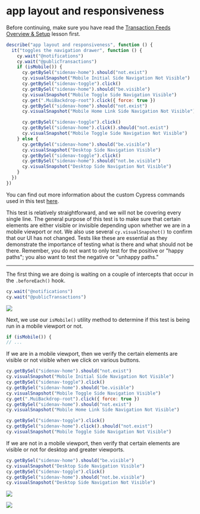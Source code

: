 # app layout and responsiveness

Before continuing, make sure you have read the [Transaction Feeds Overview & Setup](/real-world-examples/transaction-feeds-overview-and-setup) lesson first.

```js
describe("app layout and responsiveness", function () {
  it("toggles the navigation drawer", function () {
    cy.wait("@notifications")
    cy.wait("@publicTransactions")
    if (isMobile()) {
      cy.getBySel("sidenav-home").should("not.exist")
      cy.visualSnapshot("Mobile Initial Side Navigation Not Visible")
      cy.getBySel("sidenav-toggle").click()
      cy.getBySel("sidenav-home").should("be.visible")
      cy.visualSnapshot("Mobile Toggle Side Navigation Visible")
      cy.get(".MuiBackdrop-root").click({ force: true })
      cy.getBySel("sidenav-home").should("not.exist")
      cy.visualSnapshot("Mobile Home Link Side Navigation Not Visible")

      cy.getBySel("sidenav-toggle").click()
      cy.getBySel("sidenav-home").click().should("not.exist")
      cy.visualSnapshot("Mobile Toggle Side Navigation Not Visible")
    } else {
      cy.getBySel("sidenav-home").should("be.visible")
      cy.visualSnapshot("Desktop Side Navigation Visible")
      cy.getBySel("sidenav-toggle").click()
      cy.getBySel("sidenav-home").should("not.be.visible")
      cy.visualSnapshot("Desktop Side Navigation Not Visible")
    }
  })
})
```

You can find out more information about the custom Cypress commands used in this test [here](/real-world-examples/custom-cypress-commands).

This test is relatively straightforward, and we will not be covering every single line. The general purpose of this test is to make sure that certain elements are either visible or invisible depending upon whether we are in a mobile viewport or not.
We also use several `cy.visualSnapshot()` to confirm that our UI has not changed. Tests like these are essential as they demonstrate the importance of testing what is there and what should not be there.
Remember, you do not want to only test for the positive or "happy paths"; you also want to test the negative or "unhappy paths."

---

The first thing we are doing is waiting on a couple of intercepts that occur in the `.beforeEach()` hook.

```js
cy.wait("@notifications")
cy.wait("@publicTransactions")
```

![](/images/real-world-examples/transaction-feeds/app-layout-and-responsiveness/Screen_Shot_2021-09-16_at_9.29.28_AM.png)

Next, we use our `isMobile()` utility method to determine if this test is being run in a mobile viewport or not.

```js
if (isMobile()) {
// ...

```

If we are in a mobile viewport, then we verify the certain elements are visible or not visible when we click on various buttons.

```js
cy.getBySel("sidenav-home").should("not.exist")
cy.visualSnapshot("Mobile Initial Side Navigation Not Visible")
cy.getBySel("sidenav-toggle").click()
cy.getBySel("sidenav-home").should("be.visible")
cy.visualSnapshot("Mobile Toggle Side Navigation Visible")
cy.get(".MuiBackdrop-root").click({ force: true })
cy.getBySel("sidenav-home").should("not.exist")
cy.visualSnapshot("Mobile Home Link Side Navigation Not Visible")

cy.getBySel("sidenav-toggle").click()
cy.getBySel("sidenav-home").click().should("not.exist")
cy.visualSnapshot("Mobile Toggle Side Navigation Not Visible")
```

If we are not in a mobile viewport, then verify that certain elements are visible or not for desktop and greater viewports.

```js
cy.getBySel("sidenav-home").should("be.visible")
cy.visualSnapshot("Desktop Side Navigation Visible")
cy.getBySel("sidenav-toggle").click()
cy.getBySel("sidenav-home").should("not.be.visible")
cy.visualSnapshot("Desktop Side Navigation Not Visible")
```

![](/images/real-world-examples/transaction-feeds/app-layout-and-responsiveness/Screen_Shot_2021-09-16_at_9.30.10_AM.png)

![](/images/real-world-examples/transaction-feeds/app-layout-and-responsiveness/Screen_Shot_2021-09-16_at_9.30.14_AM.png)
